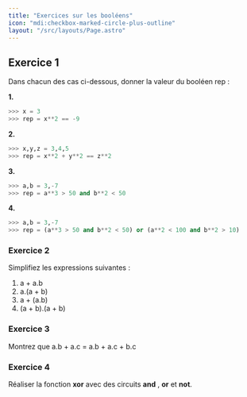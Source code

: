 ```yaml
---
title: "Exercices sur les booléens"
icon: "mdi:checkbox-marked-circle-plus-outline"
layout: "/src/layouts/Page.astro"
---
```


## Exercice 1

Dans chacun des cas ci-dessous, donner la valeur du booléen rep :

**1.**

```python
>>> x = 3
>>> rep = x**2 == -9
```

**2.**

```python
>>> x,y,z = 3,4,5
>>> rep = x**2 + y**2 == z**2
```

**3.**

```python
>>> a,b = 3,-7
>>> rep = a**3 > 50 and b**2 < 50
```

**4.**

```python
>>> a,b = 3,-7
>>> rep = (a**3 > 50 and b**2 < 50) or (a**2 < 100 and b**2 > 10)
```

### Exercice 2

Simplifiez les expressions suivantes :

  1. a + a.b
  2. a.(a + b)
  3. a + (a.b)
  4. (a + b).(a + b)

### Exercice 3

Montrez que a.b + a.c = a.b + a.c + b.c

### Exercice 4

Réaliser la fonction **xor** avec des circuits **and** , **or** et **not**.
